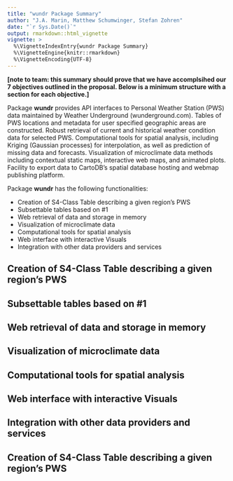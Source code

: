 ```yaml
---
title: "wundr Package Summary"
author: "J.A. Marin, Matthew Schumwinger, Stefan Zohren"
date: "`r Sys.Date()`"
output: rmarkdown::html_vignette
vignette: >
  %\VignetteIndexEntry{wundr Package Summary}
  %\VignetteEngine{knitr::rmarkdown}
  %\VignetteEncoding{UTF-8}
---
```


**[note to team: this summary should prove that we have accomplsihed our 7 objectives outlined in the proposal. Below is a minimum structure with a section for each objective.]**

Package **wundr** provides API interfaces to Personal Weather Station (PWS) data maintained by Weather Underground (wunderground.com). Tables of PWS
locations and metadata for user specified geographic areas are constructed.
Robust retrieval of current and historical weather condition data for
selected PWS. Computational tools for spatial analysis, including Kriging
(Gaussian processes) for interpolation, as well as prediction of missing
data and forecasts. Visualization of microclimate data methods including
contextual static maps, interactive web maps, and animated plots. Facility
to export data to CartoDB's spatial database hosting and webmap publishing
platform.

Package **wundr** has the following functionalities:

- Creation of S4-Class Table describing a given region's PWS
- Subsettable tables based on #1
- Web retrieval of data and storage in memory
- Visualization of microclimate data
- Computational tools for spatial analysis
- Web interface with interactive Visuals
- Integration with other data providers and services

## Creation of S4-Class Table describing a given region's PWS 

## Subsettable tables based on #1

## Web retrieval of data and storage in memory

## Visualization of microclimate data

## Computational tools for spatial analysis

## Web interface with interactive Visuals

## Integration with other data providers and services 

## Creation of S4-Class Table describing a given region's PWS 
